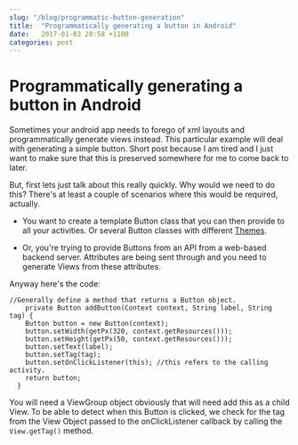 ```yaml
---
slug: "/blog/programmatic-button-generation"
title:  "Programmatically generating a button in Android"
date:   2017-01-03 20:58 +1100
categories: post
---
```


<div className="blog">

# Programmatically generating a button in Android

Sometimes your android app needs to forego of xml layouts and programmatically generate views instead. This particular example will deal with generating a simple button. Short post because I am tired and I just want to make sure that this is preserved somewhere for me to come back to later.

But, first lets just talk about this really quickly. Why would we need to do this? There's at least a couple of scenarios where this would be required, actually.

- You want to create a template Button class that you can then provide to all your activities. Or several Button classes with different [Themes](https://developer.android.com/guide/topics/ui/themes.html).

- Or, you're trying to provide Buttons from an API from a web-based backend server. Attributes are being sent through and you need to generate Views from these attributes.

Anyway here's the code:

    //Generally define a method that returns a Button object.
        private Button addButton(Context context, String label, String tag) {
        Button button = new Button(context);
        button.setWidth(getPx(320, context.getResources()));
        button.setHeight(getPx(50, context.getResources()));
        button.setText(label);
        button.setTag(tag);
        button.setOnClickListener(this); //this refers to the calling activity.
        return button;
      }

You will need a ViewGroup object obviously that will need add this as a child View. To be able to detect when this Button is clicked, we check for the tag from the View Object passed to the onClickListener callback by calling the `View.getTag()` method.

</div>